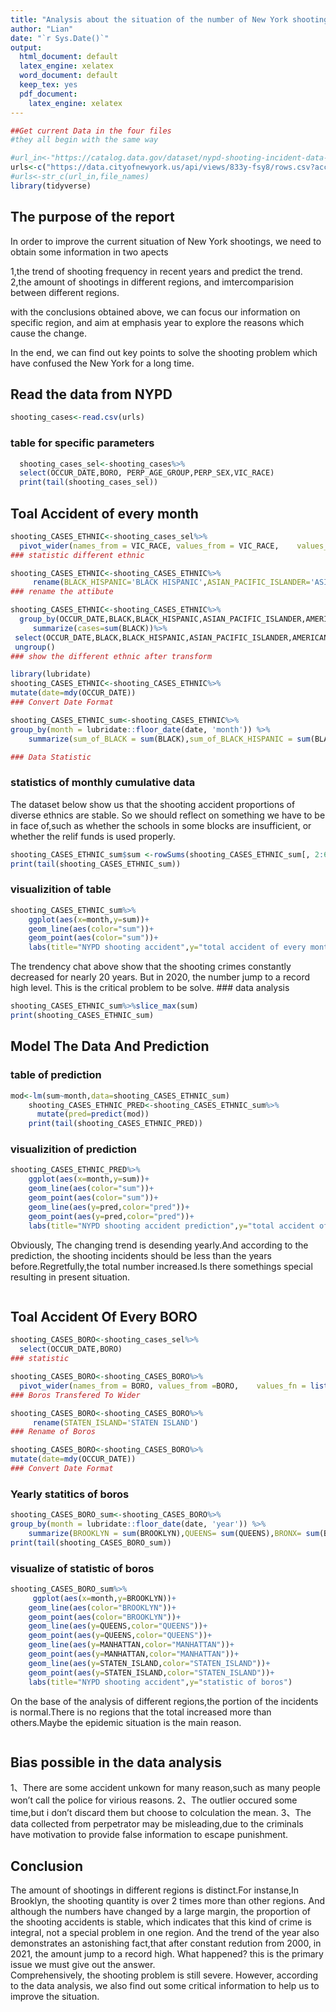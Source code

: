 ---
title: "Analysis about the situation of the number of New York shootings"
author: "Lian"
date: "`r Sys.Date()`"
output:
  html_document: default
  latex_engine: xelatex
  word_document: default
  keep_tex: yes
  pdf_document:
    latex_engine: xelatex
---

```{r get_jhu_data,include=FALSE}
##Get current Data in the four files
#they all begin with the same way

#url_in<-"https://catalog.data.gov/dataset/nypd-shooting-incident-data-historic"
urls<-c("https://data.cityofnewyork.us/api/views/833y-fsy8/rows.csv?accessType=DOWNLOAD")
#urls<-str_c(url_in,file_names)
library(tidyverse)

```


## The purpose of the report 
In order to improve the current situation of New York shootings, we need to obtain some information in two apects

 1,the trend of shooting frequency in recent years and predict the trend.
 2,the amount  of shootings in different regions, and imtercomparision between different regions.
 
with the conclusions obtained above, we can focus our information on specific region, and aim at emphasis year to explore the reasons which cause the change.

In the end, we can find out key points to solve the shooting problem which have confused the New York for a long time.


## Read the data from NYPD
```{r import_data,include=FALSE}
shooting_cases<-read.csv(urls)

```
### table for specific parameters
```{r tidy_global_data,echo=FALSE}
  
  shooting_cases_sel<-shooting_cases%>%
  select(OCCUR_DATE,BORO, PERP_AGE_GROUP,PERP_SEX,VIC_RACE)
  print(tail(shooting_cases_sel))
```
## Toal Accident of every month
 
```{r tidy_global_data1,include=FALSE}
shooting_CASES_ETHNIC<-shooting_cases_sel%>%
  pivot_wider(names_from = VIC_RACE, values_from = VIC_RACE,    values_fn = list(VIC_RACE = ~1), values_fill = list(VIC_RACE = 0))
### statistic different ethnic
```

```{r tidy_global_data2,include=FALSE}
shooting_CASES_ETHNIC<-shooting_CASES_ETHNIC%>%
     rename(BLACK_HISPANIC='BLACK HISPANIC',ASIAN_PACIFIC_ISLANDER='ASIAN / PACIFIC ISLANDER',AMERICAN_INDIAN_ALASKAN_NATIVE='AMERICAN INDIAN/ALASKAN NATIVE',WHITE_HISPANIC='WHITE HISPANIC')
### rename the attibute
```

```{r tidy_global_data3,include=FALSE}
shooting_CASES_ETHNIC<-shooting_CASES_ETHNIC%>%
  group_by(OCCUR_DATE,BLACK,BLACK_HISPANIC,ASIAN_PACIFIC_ISLANDER,AMERICAN_INDIAN_ALASKAN_NATIVE,WHITE_HISPANIC,UNKNOWN)%>%
     summarize(cases=sum(BLACK))%>%
 select(OCCUR_DATE,BLACK,BLACK_HISPANIC,ASIAN_PACIFIC_ISLANDER,AMERICAN_INDIAN_ALASKAN_NATIVE,WHITE_HISPANIC,UNKNOWN)%>%
 ungroup()
### show the different ethnic after transform
```

```{r tidy_global_data4,include=FALSE}
library(lubridate)
shooting_CASES_ETHNIC<-shooting_CASES_ETHNIC%>%
mutate(date=mdy(OCCUR_DATE))
### Convert Date Format
```

```{r tidy_global_data5,include=FALSE}
shooting_CASES_ETHNIC_sum<-shooting_CASES_ETHNIC%>%
group_by(month = lubridate::floor_date(date, 'month')) %>%
    summarize(sum_of_BLACK = sum(BLACK),sum_of_BLACK_HISPANIC = sum(BLACK_HISPANIC),sum_of_ASIAN_PACIFIC_ISLANDER = sum(ASIAN_PACIFIC_ISLANDER),sum_of_AMERICAN_INDIAN_ALASKAN_NATIVE = sum(AMERICAN_INDIAN_ALASKAN_NATIVE),sum_of_WHITE_HISPANIC = sum(WHITE_HISPANIC))

### Data Statistic
```
### statistics of monthly cumulative data
The dataset below show us that the shooting accident proportions of diverse ethnics are stable. So we should reflect on something we have to be in face of,such as whether the schools in some blocks are insufficient, or whether the relif funds is used properly. 
```{r tidy_global_data6,echo=FALSE}
shooting_CASES_ETHNIC_sum$sum <-rowSums(shooting_CASES_ETHNIC_sum[, 2:6])
print(tail(shooting_CASES_ETHNIC_sum))
```
### visualizition of table

```{r tidy_global_data7,echo=FALSE}
shooting_CASES_ETHNIC_sum%>%
    ggplot(aes(x=month,y=sum))+
    geom_line(aes(color="sum"))+
    geom_point(aes(color="sum"))+
    labs(title="NYPD shooting accident",y="total accident of every month")
```
The trendency chat above show that the shooting crimes constantly decreased for  nearly 20 years. But in 2020, the number jump to a record high level. This is the critical problem to be solve. 
### data analysis

```{r tidy_global_data16,echo=FALSE}
shooting_CASES_ETHNIC_sum%>%slice_max(sum)
print(shooting_CASES_ETHNIC_sum)
```
## Model The Data And Prediction
### table of prediction
```{r tidy_global_data8,echo=FALSE}
mod<-lm(sum~month,data=shooting_CASES_ETHNIC_sum)
    shooting_CASES_ETHNIC_PRED<-shooting_CASES_ETHNIC_sum%>%
      mutate(pred=predict(mod))
    print(tail(shooting_CASES_ETHNIC_PRED))
```
### visualizition of prediction

```{r tidy_global_data9,echo=FALSE}
shooting_CASES_ETHNIC_PRED%>%
    ggplot(aes(x=month,y=sum))+
    geom_line(aes(color="sum"))+
    geom_point(aes(color="sum"))+
    geom_line(aes(y=pred,color="pred"))+
    geom_point(aes(y=pred,color="pred"))+
    labs(title="NYPD shooting accident prediction",y="total accident of every month")
```
  Obviously, The changing trend  is desending yearly.And according to the prediction, the shooting incidents should be less than the years before.Regretfully,the total number increased.Is there somethings special resulting in present situation.
```{r}

```

## Toal Accident Of Every BORO


```{r tidy_global_data10,include=FALSE}
shooting_CASES_BORO<-shooting_cases_sel%>%
  select(OCCUR_DATE,BORO)
### statistic 
```


```{r tidy_global_data11,include=FALSE}
shooting_CASES_BORO<-shooting_CASES_BORO%>%
  pivot_wider(names_from = BORO, values_from =BORO,    values_fn = list(BORO= ~1), values_fill = list(BORO= 0))
### Boros Transfered To Wider
```


```{r tidy_global_data12,include=FALSE}
shooting_CASES_BORO<-shooting_CASES_BORO%>%
     rename(STATEN_ISLAND='STATEN ISLAND')
### Rename of Boros
```


```{r tidy_global_data13,include=FALSE}
shooting_CASES_BORO<-shooting_CASES_BORO%>%
mutate(date=mdy(OCCUR_DATE))
### Convert Date Format
```
### Yearly statitics of boros
```{r tidy_global_data14,echo=FALSE}
shooting_CASES_BORO_sum<-shooting_CASES_BORO%>%
group_by(month = lubridate::floor_date(date, 'year')) %>%
    summarize(BROOKLYN = sum(BROOKLYN),QUEENS= sum(QUEENS),BRONX= sum(BRONX),MANHATTAN= sum(MANHATTAN),STATEN_ISLAND= sum(STATEN_ISLAND))
print(tail(shooting_CASES_BORO_sum))
```
### visualize of statistic of boros

```{r tidy_global_data15,echo=FALSE}

shooting_CASES_BORO_sum%>%
     ggplot(aes(x=month,y=BROOKLYN))+
    geom_line(aes(color="BROOKLYN"))+
    geom_point(aes(color="BROOKLYN"))+
    geom_line(aes(y=QUEENS,color="QUEENS"))+
    geom_point(aes(y=QUEENS,color="QUEENS"))+
    geom_line(aes(y=MANHATTAN,color="MANHATTAN"))+
    geom_point(aes(y=MANHATTAN,color="MANHATTAN"))+
    geom_line(aes(y=STATEN_ISLAND,color="STATEN_ISLAND"))+
    geom_point(aes(y=STATEN_ISLAND,color="STATEN_ISLAND"))+
    labs(title="NYPD shooting accident",y="statistic of boros")
```
   On the base of the analysis of different regions,the portion of the incidents is normal.There is no regions that the total increased more than others.Maybe the epidemic situation is the main reason.
```{r}

```


## Bias possible in the data analysis

1、There are some accident unkown for many reason,such as many people won't call the police for virious reasons.
2、The outlier occured some time,but i don't discard them but choose to colculation the mean.
3、The data collected from perpetrator may be misleading,due to the criminals have motivation to provide false information to escape punishment.

## Conclusion
The amount of shootings in different regions is  distinct.For  instanse,In Brooklyn, the shooting quantity is over 2 times more than other regions. And although the numbers have changed by a large margin, the proportion of the shooting accidents is stable, which indicates that this kind of crime is integral, not a special problem in one region.
And the trend of the year also demonstrates an astonishing fact,that after constant redution from 2000, in 2021, the amount jump to a record high. What happened? this is the primary issue we must give out the answer.  
Comprehensively, the shooting problem is still severe. However, according to the data analysis, we also find out some critical information to help us to improve the situation. 
```{r}

```
